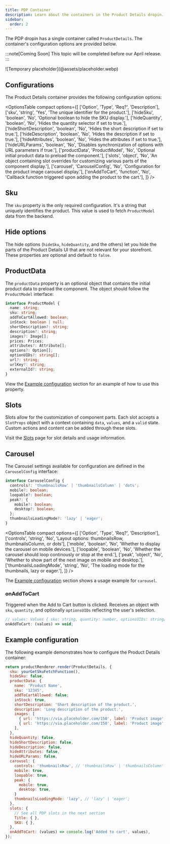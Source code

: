 ```yaml
---
title: PDP Container
description: Learn about the containers in the Product Details dropin.
sidebar:
  order: 2
---
```



The PDP dropin has a single container called `ProductDetails`. The container's configuration options are provided below.

:::note[Coming Soon]
This topic will be completed before our April release.
:::

<Diagram caption="Overview of Commerce Dropins.">
  ![Temporary placeholder](@assets/placeholder.webp)
</Diagram>

## Configurations

The Product Details container provides the following configuration options:

<OptionsTable 
  compact
  options={[
    ['Option', 'Type', 'Req?', 'Description'],
    ['sku', 'string', 'Yes', 'The unique identifier for the product.'],
    ['hideSku', 'boolean', 'No', 'Optional boolean to hide the SKU display.'],
    ['hideQuantity', 'boolean', 'No', 'Hides the quantity selector if set to true.'],
    ['hideShortDescription', 'boolean', 'No', 'Hides the short description if set to true.'],
    ['hideDescription', 'boolean', 'No', 'Hides the description if set to true.'],
    ['hideAttributes', 'boolean', 'No', 'Hides the attributes if set to true.'],
    ['hideURLParams', 'boolean', 'No', 'Disables synchronization of options with URL parameters if true.'],
    ['productData', 'ProductModel', 'No', 'Optional initial product data to preload the component.'],
    ['slots', 'object', 'No', 'An object containing slot overrides for customizing various parts of the component display.'],
    ['carousel', 'CarouselConfig', 'No', 'Configuration for the product image carousel display.'],
    ['onAddToCart', 'function', 'No', 'Callback function triggered upon adding the product to the cart.'],
  ]}
/>

## Sku

The `sku` property is the only required configuration. It's a string that uniquely identifies the product. This value is used to fetch `ProductModel` data from the backend.

## Hide options

The hide options (`hideSku`, `hideQuantity`, and the others) let you hide the parts of the Product Details UI that are not relevant for your storefront. These properties are optional and default to `false`.

## ProductData

The `productData` property is an optional object that contains the initial product data to preload the component. The object should follow the `ProductModel` interface:

```ts
interface ProductModel {
  name: string;
  sku: string;
  addToCartAllowed: boolean;
  inStock: boolean | null;
  shortDescription?: string;
  description?: string;
  images?: Image[];
  prices: Prices;
  attributes?: Attribute[];
  options?: Option[];
  optionUIDs?: string[];
  url?: string;
  urlKey?: string;
  externalId?: string;
}
```

View the [Example configuration](#example-configuration) section for an example of how to use this property.

## Slots

Slots allow for the customization of component parts. Each slot accepts a `SlotProps` object with a context containing `data`, `values`, and a `valid` state. Custom actions and content can be added through these slots.

Visit the [Slots](/developer/commerce/storefront/dropins/product-details/pdp-slots/) page for slot details and usage information.

## Carousel

The Carousel settings available for configuration are defined in the `CarouselConfig` interface:

```ts
interface CarouselConfig {
  controls?: 'thumbnailsRow' | 'thumbnailsColumn' | 'dots';
  mobile?: boolean;
  loopable?: boolean;
  peak?: {
    mobile?: boolean;
    desktop?: boolean;
  };
  thumbnailsLoadingMode?: 'lazy' | 'eager';
}
```

<OptionsTable 
  compact
  options={[
    ['Option', 'Type', 'Req?', 'Description'],
    ['controls', 'string', 'No', 'Layout options: thumbnailsRow, thumbnailsColumn, or dots'],
    ['mobile', 'boolean', 'No', 'Whether to display the carousel on mobile devices.'],
    ['loopable', 'boolean', 'No', 'Whether the carousel should loop continously or stop at the end.'],
    ['peak', 'object', 'No', 'Whether to show part of the next image on mobile and desktop.'],
    ['thumbnailsLoadingMode', 'string', 'No', 'The loading mode for the thumbnails, lazy or eager.'],
  ]}
/>

The [Example configuration](#example-configuration) section shows a usage example for `carousel`.

### onAddToCart

Triggered when the Add to Cart button is clicked. Receives an object with `sku`, `quantity`, and optionally `optionsUIDs` reflecting the user's selection.

```js
// values: Values { sku: string, quantity: number, optionsUIDs: string[] }
onAddToCart: (values) => void;
```

## Example configuration

The following example demonstrates how to configure the Product Details container:

```js
return productRenderer.render(ProductDetails, {
  sku: yourGetSkuFetchFunction(),
  hideSku: false,
  productData: {
    name: 'Product Name',
    sku: '12345',
    addToCartAllowed: false;
    inStock: true,
    shortDescription: 'Short description of the product.',
    description: 'Long description of the product.',
    images: [
      { url: 'https://via.placeholder.com/150', label: 'Product image', width: 150, height: 150},
      { url: 'https://via.placeholder.com/150', label: 'Product image', width: 150, height: 150},
    ],
  },
  hideQuantity: false,
  hideShortDescription: false,
  hideDescription: false,
  hideAttributes: false,
  hideURLParams: false,
  carousel: {
    controls: 'thumbnailsRow', // 'thumbnailsRow' | 'thumbnailsColumn' | 'dots' 
    mobile: true,
    loopable: true,
    peak: {
      mobile: true,
      desktop: true,
    }
    thumbnailsLoadingMode: 'lazy', // 'lazy' | 'eager';
  },
  slots: {
    // See all PDP slots in the next section
    Title: { },
    SKU: { },
  },
  onAddToCart: (values) => console.log('Added to cart', values),
});
```

